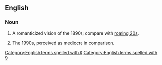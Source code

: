 ==English==
===Noun===
{{en-noun|-}}

#A romanticized vision of the 1890s; compare with [[roaring 20s]].
# {{context|derogatory}} The 1990s, perceived as mediocre in comparison.
[[Category:English terms spelled with 0]]

[[Category:English terms spelled with 9]]